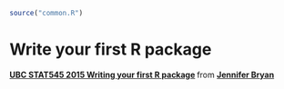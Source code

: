 ```r
source("common.R")
```

# Write your first R package {#first-package}

<script async class="speakerdeck-embed" data-id="2f5adff04cb5013256c03a03dde42de4" data-ratio="1.33333333333333" src="//speakerdeck.com/assets/embed.js"></script> <div style="margin-bottom:5px"> <strong> <a href="https://speakerdeck.com/jennybc/ubc-stat545-2015-writing-your-first-r-package" title="UBC STAT545 2015 Writing your first R package" target="_blank">UBC STAT545 2015 Writing your first R package</a> </strong> from <strong><a href="https://speakerdeck.com/jennybc" target="_blank">Jennifer Bryan</a></strong> </div>

